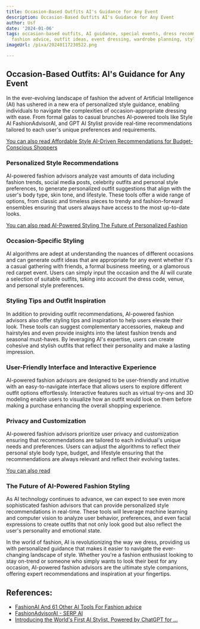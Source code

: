 ```yaml
---
title: Occasion-Based Outfits AI's Guidance for Any Event
description: Occasion-Based Outfits AI's Guidance for Any Event
author: Usf
date: '2024-01-06'
tags: occasion-based outfits, AI guidance, special events, dress recommendations,
  fashion advice, outfit ideas, event dressing, wardrobe planning, style suggestions
imageUrl: /pixa/20240117230522.png

---
```

## Occasion-Based Outfits: AI's Guidance for Any  Event

In  the  ever-evolving landscape of  fashion the advent of Artificial Intelligence (AI) has  ushered  in a new era of personalized style guidance, enabling individuals to navigate the complexities of  occasion-appropriate  dressing with ease. From formal  galas to casual brunches AI-powered tools like Style AI FashionAdvisorAI, and GPT AI Stylist provide real-time recommendations tailored to each user's unique preferences and requirements.

[You can also read Affordable Style AI-Driven Recommendations for Budget-Conscious Shoppers](Affordable%20Style%20AI-Driven%20Recommendations%20for%20Budget-Conscious%20Shoppers)


### Personalized Style Recommendations

AI-powered fashion advisors analyze vast amounts of data including fashion  trends, social media posts, celebrity outfits and  personal  style preferences, to generate personalized outfit suggestions that align with the user's body type, skin tone, and  lifestyle. These tools offer a wide range of options, from classic and  timeless pieces to trendy and fashion-forward ensembles ensuring that users always have access to the most up-to-date looks.

[You  can also read AI-Powered Styling The Future of Personalized Fashion](AI-Powered%20Styling%20The%20Future%20of%20Personalized%20Fashion)


### Occasion-Specific Styling

AI  algorithms are adept at understanding the nuances of different  occasions and can generate outfit ideas  that are appropriate for any event  whether it's a casual  gathering with friends, a formal business meeting, or a glamorous red carpet event.  Users can simply input  the occasion  and the AI will curate  a selection of suitable outfits, taking into account  the dress code, venue, and personal style preferences.

### Styling  Tips and Outfit Inspiration

In addition to providing outfit recommendations, AI-powered fashion advisors also offer styling tips and inspiration to help users elevate their  look. These tools can suggest complementary accessories, makeup and hairstyles and even provide insights into the latest fashion trends and seasonal must-haves. By leveraging  AI's expertise, users can create cohesive and  stylish outfits that  reflect  their personality  and make a lasting impression.

### User-Friendly Interface and Interactive Experience

AI-powered  fashion advisors are designed to be user-friendly and intuitive with an easy-to-navigate interface that allows users to explore different outfit options effortlessly. Interactive features such as virtual try-ons and 3D modeling enable users to visualize how an outfit would look on them before  making a purchase enhancing the overall shopping experience.

### Privacy and Customization

AI-powered fashion advisors prioritize user privacy and customization ensuring that  recommendations are  tailored to each individual's  unique needs and preferences. Users can adjust the algorithms to reflect their personal style body type, budget, and lifestyle ensuring that the  recommendations are always relevant and reflect their evolving tastes.

[You can also read ]()


### The Future of  AI-Powered Fashion Styling

As AI technology continues to advance, we can expect to see even more sophisticated  fashion advisors that can provide personalized style recommendations in  real-time. These tools will  leverage machine learning and computer vision to  analyze user behavior, preferences, and even facial expressions to create outfits that not only  look good but also reflect the user's personality and emotional state.

In the world of fashion, AI is revolutionizing the way we  dress, providing us with personalized guidance that  makes it easier to navigate the ever-changing landscape of style. Whether you're a fashion  enthusiast looking to stay on-trend or someone who  simply wants to look  their best for  any occasion, AI-powered fashion  advisors are the ultimate style companions, offering  expert recommendations and inspiration at your fingertips.

## References:
- [FashionAI And 61 Other AI Tools For Fashion advice](https://theresanaiforthat.com/ai/fashionai/)
- [FashionAdvisorAI - SERP AI](https://serp.ai/tools/fashionadvisorai/)
- [Introducing the World's First AI Stylist, Powered by ChatGPT for ...](https://yesplz.ai/resource/introducing-the-worlds-first-ai-stylist-powered-by-chatgpt-for-fashion.html)
